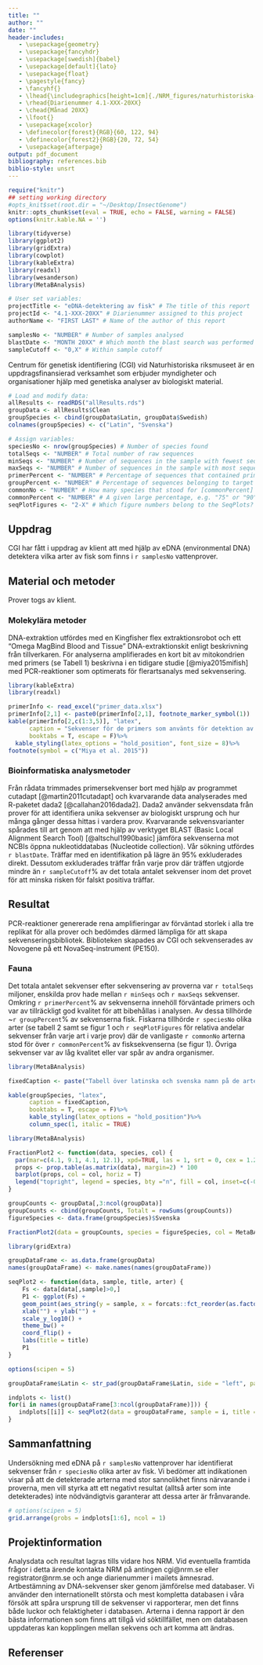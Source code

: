 ```yaml
---
title: ""
author: ""
date: ""
header-includes:
   - \usepackage{geometry}
   - \usepackage{fancyhdr}
   - \usepackage[swedish]{babel}
   - \usepackage[default]{lato}
   - \usepackage{float}
   - \pagestyle{fancy}
   - \fancyhf{}
   - \lhead{\includegraphics[height=1cm]{./NRM_figures/naturhistoriska-riksmuseet2.png}}
   - \rhead{Diarienummer 4.1-XXX-20XX}
   - \chead{Månad 20XX}
   - \lfoot{}
   - \usepackage{xcolor}
   - \definecolor{forest}{RGB}{60, 122, 94}
   - \definecolor{forest2}{RGB}{20, 72, 54}
   - \usepackage{afterpage}
output: pdf_document
bibliography: references.bib
biblio-style: unsrt
---
```

```r
require("knitr")
## setting working directory
#opts_knit$set(root.dir = "~/Desktop/InsectGenome")
knitr::opts_chunk$set(eval = TRUE, echo = FALSE, warning = FALSE)
options(knitr.kable.NA = '')
```

```r
library(tidyverse)
library(ggplot2)
library(gridExtra)
library(cowplot)
library(kableExtra)
library(readxl)
library(wesanderson)
library(MetaBAnalysis)
```

```r
# User set variables:
projectTitle <- "eDNA-detektering av fisk" # The title of this report
projectId <- "4.1-XXX-20XX" # Diarienummer assigned to this project
authorName <- "FIRST LAST" # Name of the author of this report

samplesNo <- "NUMBER" # Number of samples analysed
blastDate <- "MONTH 20XX" # Which month the blast search was performed
sampleCutoff <- "0,X" # Within sample cutoff
```

\begin{titlepage}
\center
\vspace{2cm}
NATURHISTORISKA RIKSMUSEET • FORSKAR, BEVARAR OCH FÖRKLARAR • NRM.SE \\
	\colorbox{forest2}{
		\parbox[t]{0.93\textwidth}{ % Outer full width box
			\parbox[t]{0.91\textwidth}{ % Inner box for inner right text margin
				\center % Right align the text
				\fontsize{30pt}{40pt}\selectfont % Title font size, the first argument is the font size and the second is the line spacing, adjust depending on title length
				\vspace{0.7cm} % Space between the start of the title and the top of the grey box
				\textcolor{white}{
				`r projectTitle`}\\
				\vspace{0.5cm} 
				\Large
				\textcolor{white}{
				Diarienummer NRM `r projectId`}\\
				\vspace{0.7cm} % Space between the end of the title and the bottom of the grey box
			}
		}
	}
   \vfill % Space between the title box and author information
	
	%------------------------------------------------
	%	Author name and information
	%------------------------------------------------
	\center
	\includegraphics[width=330mm]{./NRM_figures/nrm-logo-staende-svensk-fullfarg}
	\vspace{2cm}
	%\parbox[t]{0.93\textwidth}{ % Box to inset this section slightly
	%	\raggedleft % Right align the text
	%	\large % Increase the font size
	%	{\Large `r authorName`}\\[4pt] % Extra space after name
	%	Centrum för genetisk identifiering\\
	%	}

\end{titlepage}

Centrum för genetisk identifiering (CGI) vid Naturhistoriska riksmuseet är en
uppdragsfinansierad verksamhet som erbjuder myndigheter och organisationer hjälp
med genetiska analyser av biologiskt material.

```r
# Load and modify data:
allResults <- readRDS("allResults.rds")
groupData <- allResults$Clean
groupSpecies <- cbind(groupData$Latin, groupData$Swedish)
colnames(groupSpecies) <- c("Latin", "Svenska")

# Assign variables:
speciesNo <- nrow(groupSpecies) # Number of species found
totalSeqs <- "NUMBER" # Total number of raw sequences
minSeqs <- "NUMBER" # Number of sequences in the sample with fewest sequences
maxSeqs <- "NUMBER" # Number of sequences in the sample with most sequences
primerPercent <- "NUMBER" # Percentage of sequences that contained primers
groupPercent <- "NUMBER" # Percentage of sequences belonging to target group
commonNo <- "NUMBER" # How many species that stood for [commonPercent] of all sequences
commonPercent <- "NUMBER" # A given large percentage, e.g. "75" or "90" etc.
seqPlotFigures <- "2-X" # Which figure numbers belong to the SeqPlots? e.G. "2" or "2-4" etc.
```

## Uppdrag
CGI har fått i uppdrag av klient att med hjälp av eDNA (environmental DNA) 
detektera vilka arter av fisk som finns i `r samplesNo` vattenprover.

## Material och metoder
Prover togs av klient.

### Molekylära metoder
DNA-extraktion utfördes med en Kingfisher flex extraktionsrobot och ett "Omega
MagBind Blood and Tissue" DNA-extraktionskit enligt beskrivning från
tillverkaren. För analyserna amplifierades en kort bit av mitokondrien med 
primers (se Tabell 1) beskrivna i en tidigare studie [@miya2015mifish] med 
PCR-reaktioner som optimerats för flerartsanalys med sekvensering.

```r
library(kableExtra)
library(readxl)

primerInfo <- read_excel("primer_data.xlsx")
primerInfo[2,1] <- paste0(primerInfo[2,1], footnote_marker_symbol(1))
kable(primerInfo[2,c(1:3,5)], "latex", 
      caption = "Sekvenser för de primers som använts för detektion av eDNA. Temperatur är annealingtemperatur i PCR-reaktionerna.", 
      booktabs = T, escape = F)%>%
  kable_styling(latex_options = "hold_position", font_size = 8)%>%
footnote(symbol = c("Miya et al. 2015"))
```

### Bioinformatiska analysmetoder
Från rådata trimmades primersekvenser bort med hjälp av programmet cutadapt 
[@martin2011cutadapt] och kvarvarande data analyserades med R-paketet dada2 
[@callahan2016dada2]. Dada2 använder sekvensdata från prover för att identifiera
unika sekvenser av biologiskt ursprung och hur många gånger dessa hittas i 
vardera prov. Kvarvarande sekvensvarianter spårades till art genom att med hjälp
av verktyget BLAST (Basic Local Alignment Search Tool)  [@altschul1990basic] 
jämföra sekvenserna mot NCBIs öppna nukleotiddatabas (Nucleotide collection).
Vår sökning utfördes `r blastDate`. Träffar med en identifikation på lägre än
95% exkluderades direkt. Dessutom exkluderades träffar från varje prov där
träffen utgjorde mindre än `r sampleCutoff`% av det totala antalet sekvenser inom det provet
för att minska risken för falskt positiva träffar.

## Resultat
PCR-reaktioner genererade rena amplifieringar av förväntad storlek i alla tre
replikat för alla prover och bedömdes därmed lämpliga för att skapa
sekvenseringsbibliotek. Biblioteken skapades av CGI och sekvenserades av
Novogene på ett NovaSeq-instrument (PE150).

### Fauna
Det totala antalet sekvenser efter sekvensering av proverna var `r totalSeqs` miljoner,
enskilda prov hade mellan `r minSeqs` och `r maxSeqs` sekvenser. Omkring `r primerPercent`% av sekvenserna
innehöll förväntade primers och var av tillräckligt god kvalitet för att
bibehållas i analysen. Av dessa tillhörde ~`r groupPercent`% av sekvenserna fisk. Fiskarna
tillhörde `r speciesNo` olika arter (se tabell 2 samt se figur 1 och `r seqPlotFigures` för
relativa andelar sekvenser från varje art i varje prov) där de vanligaste `r commonNo`
arterna stod för över `r commonPercent`% av fisksekvenserna (se figur 1). Övriga sekvenser var
av låg kvalitet eller var spår av andra organismer.

```r
library(MetaBAnalysis)

fixedCaption <- paste("Tabell över latinska och svenska namn på de arter av fisk som identifierats i proverna. Om sekvenser ej kunde bestämmas till exakt art anges i dessa fall ", "sp.", " eller vilka två arter det kan handla om.", sep = "'")

kable(groupSpecies, "latex",
      caption = fixedCaption, 
      booktabs = T, escape = F)%>%
      kable_styling(latex_options = "hold_position")%>%
      column_spec(1, italic = TRUE)
```

```r
library(MetaBAnalysis)

FractionPlot2 <- function(data, species, col) {
  par(mar=c(4.1, 9.1, 4.1, 12.1), xpd=TRUE, las = 1, srt = 0, cex = 1.2)
  props <- prop.table(as.matrix(data), margin=2) * 100
  barplot(props, col = col, horiz = T)
  legend("topright", legend = species, bty ="n", fill = col, inset=c(-0.25,.01))
}

groupCounts <- groupData[,3:ncol(groupData)]
groupCounts <- cbind(groupCounts, Totalt = rowSums(groupCounts))
figureSpecies <- data.frame(groupSpecies)$Svenska

FractionPlot2(data = groupCounts, species = figureSpecies, col = MetaBAnalysis:::color25)
```

```r
library(gridExtra)

groupDataFrame <- as.data.frame(groupData)
names(groupDataFrame) <- make.names(names(groupDataFrame))

seqPlot2 <- function(data, sample, title, arter) {
    Fs <- data[data[,sample]>0,]
    P1 <- ggplot(Fs) + 
    geom_point(aes_string(y = sample, x = forcats::fct_reorder(as.factor(Fs[,arter]), Fs[,sample]) )) + 
    xlab("") + ylab("") + 
    scale_y_log10() + 
    theme_bw() + 
    coord_flip() + 
    labs(title = title)
    P1
}

options(scipen = 5)

groupDataFrame$Latin <- str_pad(groupDataFrame$Latin, side = "left", pad = " ", width = max(nchar(groupDataFrame$Latin)))

indplots <- list()
for(i in names(groupDataFrame[3:ncol(groupDataFrame)])) {
   indplots[[i]] <- seqPlot2(data = groupDataFrame, sample = i, title = i, arter = "Swedish")
}
```

\newpage

## Sammanfattning
Undersökning med eDNA på `r samplesNo` vattenprover har identifierat sekvenser
från `r speciesNo` olika arter av fisk. Vi bedömer att indikationen visar på att
de detekterade arterna med stor sannolikhet finns närvarande i proverna, men
vill styrka att ett negativt resultat (alltså arter som inte detekterades) inte
nödvändigtvis garanterar att dessa arter är frånvarande.

```r
# options(scipen = 5)
grid.arrange(grobs = indplots[1:6], ncol = 1)
```

## Projektinformation
Analysdata och resultat lagras tills vidare hos NRM. Vid eventuella
framtida frågor i detta ärende kontakta NRM på antingen cgi@nrm.se
eller registrator@nrm.se och ange diarienummer i mailets
ämnesrad. Artbestämning av DNA-sekvenser sker genom jämförelse med
databaser. Vi använder den internationellt största och mest kompletta
databasen i våra försök att spåra ursprung till de sekvenser vi
rapporterar, men det finns både luckor och felaktigheter i
databasen. Arterna i denna rapport är den bästa informationen som
finns att tillgå vid söktillfället, men om databasen uppdateras kan
kopplingen mellan sekvens och art komma att ändras.

\newpage

## Referenser 
